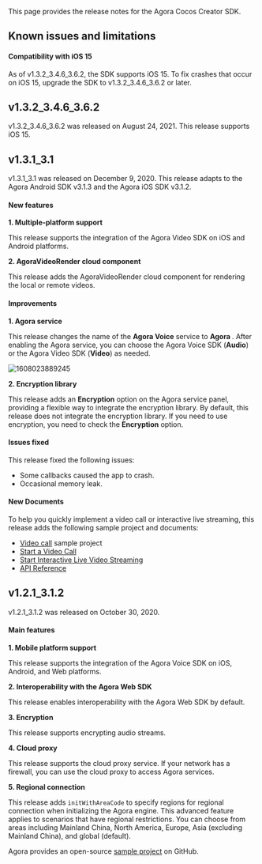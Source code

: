 <PlatformWrapper platform="cocos-creator">

This page provides the release notes for the Agora Cocos Creator SDK.

## Known issues and limitations

#### Compatibility with iOS 15

As of v1.3.2_3.4.6_3.6.2, the SDK supports iOS 15. To fix crashes that occur on iOS 15, upgrade the SDK to v1.3.2_3.4.6_3.6.2 or later.

## v1.3.2_3.4.6_3.6.2

v1.3.2_3.4.6_3.6.2 was released on August 24, 2021. This release supports iOS 15.

## v1.3.1_3.1

v1.3.1_3.1 was released on December 9, 2020. This release adapts to the Agora Android SDK v3.1.3 and the Agora iOS SDK v3.1.2.

#### New features

**1. Multiple-platform support**

This release supports the integration of the Agora Video SDK on iOS and Android platforms.

**2. AgoraVideoRender cloud component**

This release adds the AgoraVideoRender cloud component for rendering the local or remote videos.

#### Improvements

**1. Agora <Vg k="VSDK" /> service**

This release changes the name of the **Agora Voice** service to **Agora <Vg k="VSDK" />**. After enabling the Agora <Vg k="VSDK" /> service, you can choose the Agora Voice SDK (**Audio**) or the Agora Video SDK (**Video**) as needed.

![1608023889245](https://web-cdn.agora.io/docs-files/1608023889245)

**2. Encryption library**

This release adds an **Encryption** option on the Agora <Vg k="VSDK" /> service panel, providing a flexible way to integrate the encryption library. By default, this release does not integrate the encryption library. If you need to use encryption, you need to check the **Encryption** option.

#### Issues fixed

This release fixed the following issues:

- Some callbacks caused the app to crash.
- Occasional memory leak.

#### New Documents

To help you quickly implement a video call or interactive live streaming, this release adds the following sample project and documents:

- [Video call](https://github.com/AgoraIO-Community/Agora-Cocos-Quickstart/tree/master/CocosCreator) sample project
- [Start a Video Call](/3.x/video-calling/quickstart-guide/get-started-sdk)
- [Start Interactive Live Video Streaming](/3.x/interactive-live-streaming/quickstart-guide/start-video-streaming)
- [API Reference](https://api-ref.agora.io/en/voice-sdk/cocos-creator/1.3.1_3.x/index.html)

## v1.2.1_3.1.2

v1.2.1_3.1.2 was released on October 30, 2020.

#### Main features

**1. Mobile platform support**

This release supports the integration of the Agora Voice SDK on iOS, Android, and Web platforms.

**2. Interoperability with the Agora Web SDK**

This release enables interoperability with the Agora Web SDK by default.

**3. Encryption**

This release supports encrypting audio streams.

**4. Cloud proxy**

This release supports the cloud proxy service. If your network has a firewall, you can use the cloud proxy to access Agora services.

**5. Regional connection**

This release adds `initWithAreaCode` to specify regions for regional connection when initializing the Agora engine. This advanced feature applies to scenarios that have regional restrictions. You can choose from areas including Mainland China, North America, Europe, Asia (excluding Mainland China), and global (default).

Agora provides an open-source [sample project](https://github.com/AgoraIO-Community/Agora-Cocos-Quickstart/tree/master/CocosCreator) on GitHub.

</PlatformWrapper>